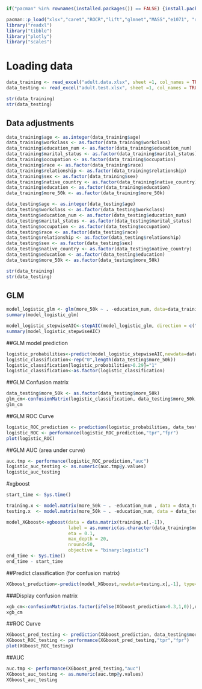 
```r
if("pacman" %in% rownames(installed.packages()) == FALSE) {install.packages("pacman")} # Check if you have universal installer package, install if not

pacman::p_load("xlsx","caret","ROCR","lift","glmnet","MASS","e1071", "randomForest", "xgboost", "party", "partykit","ROCR","lift","rpart","e1071", "readxl", "tibble", "plotly", "scales") 
library("readxl")
library("tibble")
library("plotly")
library("scales")
```

# Loading data
```r
data_training <- read_excel("adult.data.xlsx", sheet =1, col_names = TRUE, na = '')
data_testing <- read_excel("adult.test.xlsx", sheet =1, col_names = TRUE, na = '')

str(data_training)
str(data_testing)
```
## Data adjustments

```r

data_training$age <- as.integer(data_training$age)
data_training$workclass <- as.factor(data_training$workclass)
data_training$education_num <- as.factor(data_training$education_num)
data_training$marital_status <- as.factor(data_training$marital_status)
data_training$occupation <- as.factor(data_training$occupation)
data_training$race <- as.factor(data_training$race)
data_training$relationship <- as.factor(data_training$relationship)
data_training$sex <- as.factor(data_training$sex)
data_training$native_country <- as.factor(data_training$native_country)
data_training$education <- as.factor(data_training$education)
data_training$more_50k <- as.factor(data_training$more_50k)

data_testing$age <- as.integer(data_testing$age)
data_testing$workclass <- as.factor(data_testing$workclass)
data_testing$education_num <- as.factor(data_testing$education_num)
data_testing$marital_status <- as.factor(data_testing$marital_status)
data_testing$occupation <- as.factor(data_testing$occupation)
data_testing$race <- as.factor(data_testing$race)
data_testing$relationship <- as.factor(data_testing$relationship)
data_testing$sex <- as.factor(data_testing$sex)
data_testing$native_country <- as.factor(data_testing$native_country)
data_testing$education <- as.factor(data_testing$education)
data_testing$more_50k <- as.factor(data_testing$more_50k)

str(data_training)
str(data_testing)
```

## GLM

```r
model_logistic_glm <- glm(more_50k ~ . -education_num, data=data_training, family="binomial"(link="logit"))
summary(model_logistic_glm)
```

```r
model_logistic_stepwiseAIC<-stepAIC(model_logistic_glm, direction = c("both"), trace = 1)
summary(model_logistic_stepwiseAIC)
```

##GLM model prediction

```r
logistic_probabilities<-predict(model_logistic_stepwiseAIC,newdata=data_testing,type="response") 
logistic_classification<-rep("0",length(data_testing$more_50k))
logistic_classification[logistic_probabilities>0.29]="1"
logistic_classification<-as.factor(logistic_classification)
```

##GLM Confusion matrix
```r
data_testing$more_50k <- as.factor(data_testing$more_50k)
glm_cm<-confusionMatrix(logistic_classification, data_testing$more_50k, positive = "1")
glm_cm


```

##GLM ROC Curve
```r
logistic_ROC_prediction <- prediction(logistic_probabilities, data_testing$more_50k)
logistic_ROC <- performance(logistic_ROC_prediction,"tpr","fpr") 
plot(logistic_ROC)
```

##GLM AUC (area under curve)
```r
auc.tmp <- performance(logistic_ROC_prediction,"auc")
logistic_auc_testing <- as.numeric(auc.tmp@y.values)
logistic_auc_testing
```


#xgboost
```r
start_time <- Sys.time()

training.x <- model.matrix(more_50k ~ . -education_num , data = data_training)
testing.x  <- model.matrix(more_50k ~ . -education_num, data = data_testing)

model_XGboost<-xgboost(data = data.matrix(training.x[,-1]), 
                       label = as.numeric(as.character(data_training$more_50k)), 
                       eta = 0.1,
                       max_depth = 20, 
                       nround=50, 
                       objective = "binary:logistic")
end_time <- Sys.time()
end_time - start_time
```

##Predict classification (for confusion matrix)
```r
XGboost_prediction<-predict(model_XGboost,newdata=testing.x[,-1], type="response") 
```

###Display confusion matrix
```r
xgb_cm<-confusionMatrix(as.factor(ifelse(XGboost_prediction>0.3,1,0)),data_testing$more_50k,positive="1")
xgb_cm
```
##ROC Curve
```r
XGboost_pred_testing <- prediction(XGboost_prediction, data_testing$more_50k) 
XGboost_ROC_testing <- performance(XGboost_pred_testing,"tpr","fpr")
plot(XGboost_ROC_testing)
```
##AUC
```r
auc.tmp <- performance(XGboost_pred_testing,"auc")
XGboost_auc_testing <- as.numeric(auc.tmp@y.values)
XGboost_auc_testing 
```